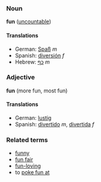 ===Noun===
'''fun''' ([[uncountable]])

====Translations====
*German: [[Spaß]] ''m''
*Spanish: [[diversión]] ''f''
*Hebrew: [[כף]] ''m''

===Adjective===
'''fun''' (more fun, most fun)

====Translations====
*German: [[lustig]]
*Spanish: [[divertido]] ''m'', [[divertida]] ''f''

===Related terms===
*[[funny]]
*[[fun fair]]
*[[fun-loving]]
*to [[poke fun at]]